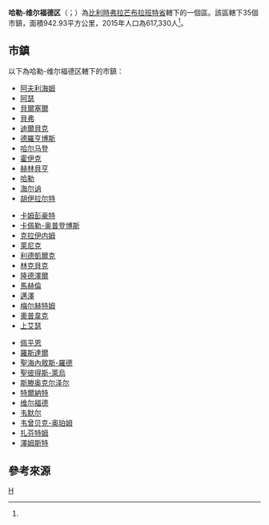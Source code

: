 {{noteTA
|G1=比利时地名
}}
{{Infobox settlement
| name = 哈勒-维尔福德区
| native_name = {{Lang|nl|Arrondissement Halle-Vilvoorde}}
| type = {{flag|Belgium}}行政區
| image_skyline = 
| image_alt = 
| image_caption = 
| image_map = Arrondissement Halle-Vilvoorde Belgium Map.png
| map_alt = 
| map_caption = 哈勒-维尔福德区在[[弗拉芒布拉班特省|弗拉芒布拉班特省]]的位置
| latd = 50.85
| longd = 4.2
| coor_pinpoint = 
| coordinates_type = region:BE_type:adm3rd
| coordinates_display = inline,title
| coordinates_footnotes = 
| coordinates_region = BE
| subdivision_type = 國家
| subdivision_name = {{flag|Belgium}}
| subdivision_type1 = 地區
| subdivision_name1 = {{BE-REG-FLE}}
| subdivision_type2 = 省份
| subdivision_name2 = {{flag|Flemish Brabant}}
| parts_type = 市鎮
| parts_style = para
| p1 = 35
| established_title = 
| established_date = 
| unit_pref = Metric
| area_footnotes  = 
| area_total_km2 = 942.93
| elevation_footnotes = 
| elevation_m = 
| population_footnotes = <ref name="population">[http://www.citypopulation.de/php/belgium-vlaamsbrabant.php Belgium: Vlaams-Brabant (Halle-Vilvoorde)]. City Population.</ref>
| population_total = 617,330
| population_as_of = 2015年
| population_density_km2  = 654.69
| timezone1 = [[Central_European_Time|CET]]
| utc_offset1 = +1
| timezone1_DST = [[Central_European_Summer_Time|CEST]]
| utc_offset1_DST = +2
| iso_code = 
| website = 
| footnotes = 
}}
'''哈勒-维尔福德区'''（{{Lang-nl|Arrondissement Halle-Vilvoorde}}；{{Lang-fr|Arrondissement de Hal-Vilvorde}}）為[[比利時|比利時]][[弗拉芒布拉班特省|弗拉芒布拉班特省]]轄下的一個區。該區轄下35個市鎮，面積942.93平方公里，2015年人口為617,330人<ref name="population"/>。

==市鎮==
以下為哈勒-维尔福德区轄下的市鎮：

{{col-begin|width=33em}}
{{col-break}}
* [[阿夫利海姆|阿夫利海姆]]
* [[阿瑟|阿瑟]]
* [[貝爾塞爾|貝爾塞爾]]
* [[貝弗|貝弗]]
* [[迪爾貝克|迪爾貝克]]
* [[德羅亨博斯|德羅亨博斯]]
* [[哈尔马登|哈尔马登]]
* [[霍伊克_(比利时)|霍伊克]]
* [[赫林貝亨|赫林貝亨]]
* [[哈勒_(弗拉芒布拉班特省)|哈勒]]
* [[海尔讷|海尔讷]]
* [[胡伊拉尔特|胡伊拉尔特]]
{{col-break}}
* [[卡姆彭豪特|卡姆彭豪特]]
* [[卡佩勒-奥普登博斯|卡佩勒-奥普登博斯]]
* [[克拉伊内姆|克拉伊内姆]]
* [[萊尼克|萊尼克]]
* [[利德凱爾克|利德凱爾克]]
* [[林克貝克|林克貝克]]
* [[隆德澤爾|隆德澤爾]]
* [[馬赫倫|馬赫倫]]
* [[邁澤|邁澤]]
* [[梅尔赫特姆|梅尔赫特姆]]
* [[奧普韋克|奧普韋克]]
* [[上艾瑟|上艾瑟]]
{{col-break}}
* [[佩平恩|佩平恩]]
* [[羅斯達爾|羅斯達爾]]
* [[聖海內敘斯-羅德|聖海內敘斯-羅德]]
* [[聖彼得斯-萊烏|聖彼得斯-萊烏]]
* [[斯滕奥克尔泽尔|斯滕奥克尔泽尔]]
* [[特尔纳特_(比利时)|特爾納特]]
* [[维尔福德|维尔福德]]
* [[韦默尔|韦默尔]]
* [[韦曾贝克-奥珀姆|韦曾贝克-奥珀姆]]
* [[扎芬特姆|扎芬特姆]]
* [[澤姆斯特|澤姆斯特]]
{{col-end}}

==參考來源==
{{reflist}}

{{弗拉芒布拉班特省市镇}}
{{比利时行政区划}}

[[Category:弗拉芒布拉班特省的区|H]]
{{Belgium-geo-stub}}